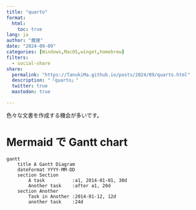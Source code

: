 ```yaml
---
title: "quarto"
format:
  html:
    toc: true
lang: ja
author: "魔狸"
date: "2024-09-09"
categories: [Windows,MacOS,winget,homebrew]
filters:
  - social-share
share:
  permalink: "https://TanukiMa.github.io/posts/2024/09/quarto.html"
  description: "「quarto」"
  twitter: true
  mastodon: true

---
```

色々な文書を作成する機会が多いです。

# Mermaid で Gantt chart

```mermaid
gantt
    title A Gantt Diagram
    dateFormat YYYY-MM-DD
    section Section
        A task          :a1, 2014-01-01, 30d
        Another task    :after a1, 20d
    section Another
        Task in Another :2014-01-12, 12d
        another task    :24d
```
